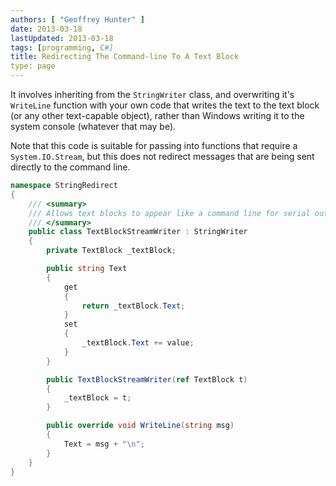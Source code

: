 ```yaml
---
authors: [ "Geoffrey Hunter" ]
date: 2013-03-18
lastUpdated: 2013-03-18
tags: [programming, C#]
title: Redirecting The Command-line To A Text Block
type: page
---
```


It involves inheriting from the `StringWriter` class, and overwriting it's `WriteLine` function with your own code that writes the text to the text block (or any other text-capable object), rather than Windows writing it to the system console (whatever that may be).

Note that this code is suitable for passing into functions that require a `System.IO.Stream`, but this does not redirect messages that are being sent directly to the command line.

```c#
namespace StringRedirect
{    
    /// <summary>
    /// Allows text blocks to appear like a command line for serial out string messages.
    /// </summary>
    public class TextBlockStreamWriter : StringWriter
    {
        private TextBlock _textBlock;

        public string Text
        {
            get 
            { 
                return _textBlock.Text; 
            }
            set
            {
                _textBlock.Text += value;
            }
        }

        public TextBlockStreamWriter(ref TextBlock t)
        {
            _textBlock = t;
        }

        public override void WriteLine(string msg)
        {
            Text = msg + "\n";
        }
    }
}
```